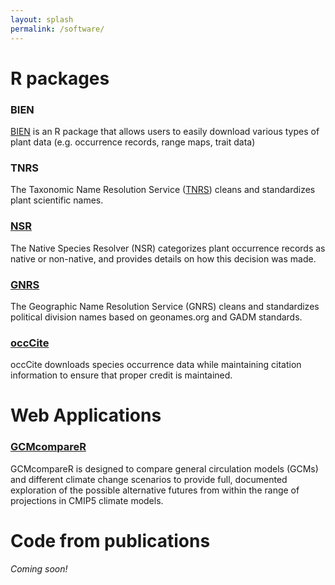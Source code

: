 ```yaml
---
layout: splash
permalink: /software/
---
```



# R packages

### BIEN

[BIEN](https://cran.r-project.org/package=BIEN) is an R package that allows users to easily download various types of plant data (e.g. occurrence records, range maps, trait data)

### TNRS

The Taxonomic Name Resolution Service ([TNRS](https://cran.r-project.org/package=BIEN)) cleans and standardizes plant scientific names.

### <a href = "https://github.com/EnquistLab/RNSR">NSR</a>

The Native Species Resolver (NSR) categorizes plant occurrence records as native or non-native, and provides details on how this decision was made.

### <a href = "https://cran.r-project.org/package=GNRS">GNRS</a>

The Geographic Name Resolution Service (GNRS) cleans and standardizes political division names based on geonames.org and GADM standards.


### <a href = "https://cran.r-project.org/package=occCite">occCite</a>

occCite downloads species occurrence data while maintaining citation information to ensure that proper credit is maintained.

# Web Applications

### <a href = "https://ecoinformatica.net/GCMcompareR.html">GCMcompareR</a>

GCMcompareR is designed to compare general circulation models (GCMs) and different climate change scenarios to provide full, documented exploration of the possible alternative futures from within the range of projections in CMIP5 climate models.

# Code from publications
*Coming soon!*
